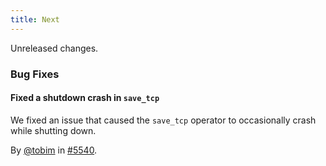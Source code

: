```yaml
---
title: Next
---
```


Unreleased changes.

### Bug Fixes

#### Fixed a shutdown crash in `save_tcp`

We fixed an issue that caused the `save_tcp` operator to occasionally crash
while shutting down.

By [@tobim](https://github.com/tobim) in [#5540](https://github.com/tenzir/tenzir/pull/5540).
